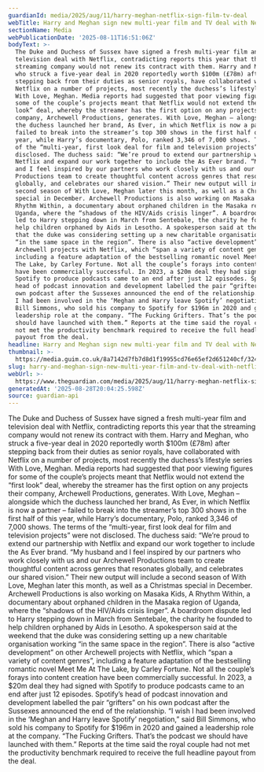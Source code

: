 ```yaml
---
guardianId: media/2025/aug/11/harry-meghan-netflix-sign-film-tv-deal
webTitle: Harry and Meghan sign new multi-year film and TV deal with Netflix
sectionName: Media
webPublicationDate: '2025-08-11T16:51:06Z'
bodyText: >-
  The Duke and Duchess of Sussex have signed a fresh multi-year film and
  television deal with Netflix, contradicting reports this year that the
  streaming company would not renew its contract with them. Harry and Meghan,
  who struck a five-year deal in 2020 reportedly worth $100m (£78m) after
  stepping back from their duties as senior royals, have collaborated with
  Netflix on a number of projects, most recently the duchess’s lifestyle series
  With Love, Meghan. Media reports had suggested that poor viewing figures for
  some of the couple’s projects meant that Netflix would not extend the “first
  look” deal, whereby the streamer has the first option on any projects their
  company, Archewell Productions, generates. With Love, Meghan – alongside which
  the duchess launched her brand, As Ever, in which Netflix is now a partner –
  failed to break into the streamer’s top 300 shows in the first half of this
  year, while Harry’s documentary, Polo, ranked 3,346 of 7,000 shows. The terms
  of the “multi-year, first look deal for film and television projects” were not
  disclosed. The duchess said: “We’re proud to extend our partnership with
  Netflix and expand our work together to include the As Ever brand. “My husband
  and I feel inspired by our partners who work closely with us and our Archewell
  Productions team to create thoughtful content across genres that resonates
  globally, and celebrates our shared vision.” Their new output will include a
  second season of With Love, Meghan later this month, as well as a Christmas
  special in December. Archewell Productions is also working on Masaka Kids, A
  Rhythm Within, a documentary about orphaned children in the Masaka region of
  Uganda, where the “shadows of the HIV/Aids crisis linger”. A boardroom dispute
  led to Harry stepping down in March from Sentebale, the charity he founded to
  help children orphaned by Aids in Lesotho. A spokesperson said at the weekend
  that the duke was considering setting up a new charitable organisation working
  “in the same space in the region”. There is also “active development” on other
  Archewell projects with Netflix, which “span a variety of content genres”,
  including a feature adaptation of the bestselling romantic novel Meet Me At
  The Lake, by Carley Fortune. Not all the couple’s forays into content creation
  have been commercially successful. In 2023, a $20m deal they had signed with
  Spotify to produce podcasts came to an end after just 12 episodes. Spotify’s
  head of podcast innovation and development labelled the pair “grifters” on his
  own podcast after the Sussexes announced the end of the relationship. “I wish
  I had been involved in the ‘Meghan and Harry leave Spotify’ negotiation,” said
  Bill Simmons, who sold his company to Spotify for $196m in 2020 and gained a
  leadership role at the company. “The Fucking Grifters. That’s the podcast we
  should have launched with them.” Reports at the time said the royal couple had
  not met the productivity benchmark required to receive the full headline
  payout from the deal.
headline: Harry and Meghan sign new multi-year film and TV deal with Netflix
thumbnail: >-
  https://media.guim.co.uk/8a7142d7fb7d8d1f19955cd76e65ef2d651240cf/324_0_2307_1846/500.jpg
slug: harry-and-meghan-sign-new-multi-year-film-and-tv-deal-with-netflix
webUrl: >-
  https://www.theguardian.com/media/2025/aug/11/harry-meghan-netflix-sign-film-tv-deal
generatedAt: '2025-08-28T20:04:25.598Z'
source: guardian-api
---
```

The Duke and Duchess of Sussex have signed a fresh multi-year film and television deal with Netflix, contradicting reports this year that the streaming company would not renew its contract with them. Harry and Meghan, who struck a five-year deal in 2020 reportedly worth $100m (£78m) after stepping back from their duties as senior royals, have collaborated with Netflix on a number of projects, most recently the duchess’s lifestyle series With Love, Meghan. Media reports had suggested that poor viewing figures for some of the couple’s projects meant that Netflix would not extend the “first look” deal, whereby the streamer has the first option on any projects their company, Archewell Productions, generates. With Love, Meghan – alongside which the duchess launched her brand, As Ever, in which Netflix is now a partner – failed to break into the streamer’s top 300 shows in the first half of this year, while Harry’s documentary, Polo, ranked 3,346 of 7,000 shows. The terms of the “multi-year, first look deal for film and television projects” were not disclosed. The duchess said: “We’re proud to extend our partnership with Netflix and expand our work together to include the As Ever brand. “My husband and I feel inspired by our partners who work closely with us and our Archewell Productions team to create thoughtful content across genres that resonates globally, and celebrates our shared vision.” Their new output will include a second season of With Love, Meghan later this month, as well as a Christmas special in December. Archewell Productions is also working on Masaka Kids, A Rhythm Within, a documentary about orphaned children in the Masaka region of Uganda, where the “shadows of the HIV/Aids crisis linger”. A boardroom dispute led to Harry stepping down in March from Sentebale, the charity he founded to help children orphaned by Aids in Lesotho. A spokesperson said at the weekend that the duke was considering setting up a new charitable organisation working “in the same space in the region”. There is also “active development” on other Archewell projects with Netflix, which “span a variety of content genres”, including a feature adaptation of the bestselling romantic novel Meet Me At The Lake, by Carley Fortune. Not all the couple’s forays into content creation have been commercially successful. In 2023, a $20m deal they had signed with Spotify to produce podcasts came to an end after just 12 episodes. Spotify’s head of podcast innovation and development labelled the pair “grifters” on his own podcast after the Sussexes announced the end of the relationship. “I wish I had been involved in the ‘Meghan and Harry leave Spotify’ negotiation,” said Bill Simmons, who sold his company to Spotify for $196m in 2020 and gained a leadership role at the company. “The Fucking Grifters. That’s the podcast we should have launched with them.” Reports at the time said the royal couple had not met the productivity benchmark required to receive the full headline payout from the deal.
